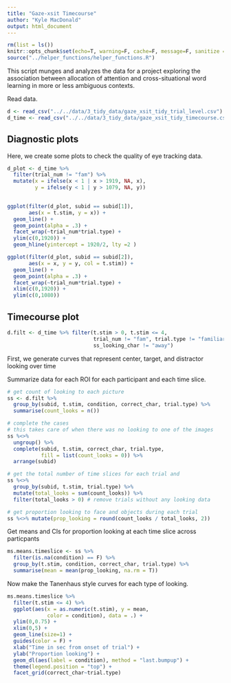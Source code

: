 ```yaml
---
title: "Gaze-xsit Timecourse"
author: "Kyle MacDonald"
output: html_document
---
```


```r
rm(list = ls())
knitr::opts_chunk$set(echo=T, warning=F, cache=F, message=F, sanitize = T)
source("../helper_functions/helper_functions.R")
```

This script munges and analyzes the data for a project exploring the association between allocation of attention and cross-situational word learning in more or less ambiguous contexts.

Read data.

```r
d <- read_csv("../../data/3_tidy_data/gaze_xsit_tidy_trial_level.csv")
d_time <- read_csv("../../data/3_tidy_data/gaze_xsit_tidy_timecourse.csv")
```

## Diagnostic plots

Here, we create some plots to check the quality of eye tracking data. 

```r
d_plot <- d_time %>%
  filter(trial_num != "fam") %>%
  mutate(x = ifelse(x < 1 | x > 1919, NA, x), 
         y = ifelse(y < 1 | y > 1079, NA, y))
  

ggplot(filter(d_plot, subid == subid[1]), 
       aes(x = t.stim, y = x)) + 
  geom_line() + 
  geom_point(alpha = .3) + 
  facet_wrap(~trial_num*trial.type) + 
  ylim(c(0,1920)) + 
  geom_hline(yintercept = 1920/2, lty =2 )

ggplot(filter(d_plot, subid == subid[2]), 
       aes(x = x, y = y, col = t.stim)) + 
  geom_line() + 
  geom_point(alpha = .3) + 
  facet_wrap(~trial_num*trial.type) + 
  xlim(c(0,1920)) + 
  ylim(c(0,1080)) 
```

## Timecourse plot

```r
d.filt <- d_time %>% filter(t.stim > 0, t.stim <= 4,
                            trial_num != "fam", trial.type != "familiar",
                            ss_looking_char != "away")
```

First, we generate curves that represent center, target, and distractor looking over time

Summarize data for each ROI for each participant and each time slice.

```r
# get count of looking to each picture
ss <- d.filt %>% 
  group_by(subid, t.stim, condition, correct_char, trial.type) %>% 
  summarise(count_looks = n()) 

# complete the cases 
# this takes care of when there was no looking to one of the images
ss %<>% 
  ungroup() %>% 
  complete(subid, t.stim, correct_char, trial.type,
           fill = list(count_looks = 0)) %>%
  arrange(subid)

# get the total number of time slices for each trial and
ss %<>% 
  group_by(subid, t.stim, trial.type) %>% 
  mutate(total_looks = sum(count_looks)) %>% 
  filter(total_looks > 0) # remove trials without any looking data

# get proportion looking to face and objects during each trial
ss %<>% mutate(prop_looking = round(count_looks / total_looks, 2))
```

Get means and CIs for proportion looking at each time slice across particpants

```r
ms.means.timeslice <- ss %>% 
  filter(is.na(condition) == F) %>% 
  group_by(t.stim, condition, correct_char, trial.type) %>% 
  summarise(mean = mean(prop_looking, na.rm = T))
```

Now make the Tanenhaus style curves for each type of looking.  

```r
ms.means.timeslice %>% 
  filter(t.stim <= 4) %>% 
  ggplot(aes(x = as.numeric(t.stim), y = mean, 
             color = condition), data = .) + 
  ylim(0,0.75) +
  xlim(0,5) +
  geom_line(size=1) +
  guides(color = F) +
  xlab("Time in sec from onset of trial") +
  ylab("Proportion looking") +
  geom_dl(aes(label = condition), method = "last.bumpup") +
  theme(legend.position = "top") +
  facet_grid(correct_char~trial.type)
```
